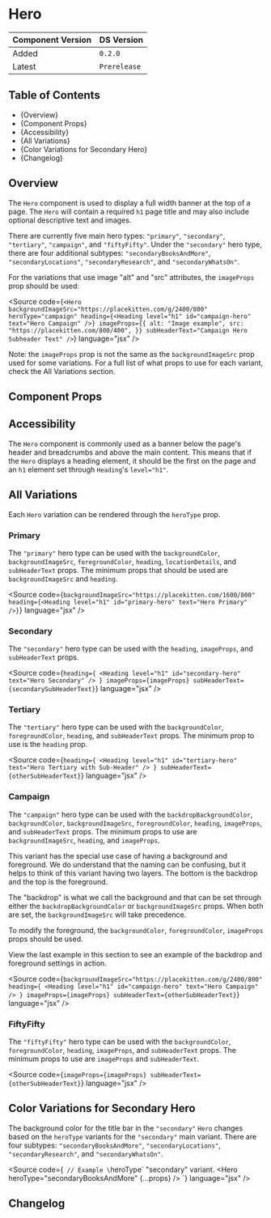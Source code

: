 

<Meta of={HeroStories} />

# Hero

| Component Version | DS Version   |
| ----------------- | ------------ |
| Added             | `0.2.0`      |
| Latest            | `Prerelease` |

## Table of Contents

- {<Link href="#overview" target="_self">Overview</Link>}
- {<Link href="#component-props" target="_self">Component Props</Link>}
- {<Link href="#accessibility" target="_self">Accessibility</Link>}
- {<Link href="#all-variations" target="_self">All Variations</Link>}
- {<Link href="#color-variations-for-secondary-hero" target="_self">Color Variations for Secondary Hero</Link>}
- {<Link href="#changelog" target="_self">Changelog</Link>}

## Overview

<Description of={HeroStories} />

The `Hero` component is used to display a full width banner at the top of a page.
The `Hero` will contain a required `h1` page title and may also include optional
descriptive text and images.

There are currently five main hero types: `"primary"`, `"secondary"`,
`"tertiary"`, `"campaign"`, and `"fiftyFifty"`. Under the `"secondary"` hero type,
there are four additional subtypes: `"secondaryBooksAndMore"`, `"secondaryLocations"`,
`"secondaryResearch"`, and `"secondaryWhatsOn"`.

For the variations that use image "alt" and "src" attributes, the `imageProps`
prop should be used:

<Source
  code={`
<Hero
  backgroundImageSrc="https://placekitten.com/g/2400/800"
  heroType="campaign"
  heading={<Heading level="h1" id="campaign-hero" text="Hero Campaign" />}
  imageProps={{
    alt: "Image example",
    src: "https://placekitten.com/800/400",
  }}
  subHeaderText="Campaign Hero Subheader Text"
/>
`}
  language="jsx"
/>

Note: the `imageProps` prop is not the same as the `backgroundImageSrc` prop used
for some variations. For a full list of what props to use for each variant, check
the <Link href="#all-variations" target="_self">All Variations</Link> section.

## Component Props

<Canvas of={HeroStories.WithControls} />

<ArgTypes of={HeroStories.WithControls} />

## Accessibility

The `Hero` component is commonly used as a banner below the page's header and
breadcrumbs and above the main content. This means that if the `Hero` displays
a heading element, it should be the first on the page and an `h1` element set
through `Heading`'s `level="h1"`.

## All Variations

Each `Hero` variation can be rendered through the `heroType` prop.

### Primary

The `"primary"` hero type can be used with the `backgroundColor`, `backgroundImageSrc`,
`foregroundColor`, `heading`, `locationDetails`, and `subHeaderText` props. The
minimum props that should be used are `backgroundImageSrc` and `heading`.

<Source
  code={`
backgroundImageSrc="https://placekitten.com/1600/800"
heading={<Heading level="h1" id="primary-hero" text="Hero Primary" />}
`}
  language="jsx"
/>

<Canvas of={HeroStories.Primary} />

### Secondary

The `"secondary"` hero type can be used with the `heading`, `imageProps`, and
`subHeaderText` props.

<Source
  code={`
heading={
  <Heading level="h1" id="secondary-hero" text="Hero Secondary" />
}
imageProps={imageProps}
subHeaderText={secondarySubHeaderText}
`}
  language="jsx"
/>

<Canvas of={HeroStories.Secondary} />

### Tertiary

The `"tertiary"` hero type can be used with the `backgroundColor`, `foregroundColor`,
`heading`, and `subHeaderText` props. The minimum prop to use is the `heading`
prop.

<Source
  code={`
heading={
  <Heading
    level="h1"
    id="tertiary-hero"
    text="Hero Tertiary with Sub-Header"
  />
}
subHeaderText={otherSubHeaderText}
`}
  language="jsx"
/>

<Canvas of={HeroStories.Tertiary} />

### Campaign

The `"campaign"` hero type can be used with the `backdropBackgroundColor`,
`backgroundColor`, `backgroundImageSrc`, `foregroundColor`, `heading`,
`imageProps`, and `subHeaderText` props. The minimum props to use are
`backgroundImageSrc`, `heading`, and `imageProps`.

This variant has the special use case of having a background and foreground. We
do understand that the naming can be confusing, but it helps to think of this
variant having two layers. The bottom is the backdrop and the top is the
foreground.

The "backdrop" is what we call the background and that can be set through either
the `backdropBackgroundColor` or `backgroundImageSrc` props. When both are set,
the `backgroundImageSrc` will take precedence.

To modify the foreground, the `backgroundColor`, `foregroundColor`, `imageProps`
props should be used.

View the last example in this section to see an example of the backdrop and
foreground settings in action.

<Source
  code={`
backgroundImageSrc="https://placekitten.com/g/2400/800"
heading={
  <Heading level="h1" id="campaign-hero" text="Hero Campaign" />
}
imageProps={imageProps}
subHeaderText={otherSubHeaderText}
`}
  language="jsx"
/>

<Canvas of={HeroStories.Campaign} />

### FiftyFifty

The `"fiftyFifty"` hero type can be used with the `backgroundColor`,
`foregroundColor`, `heading`, `imageProps`, and `subHeaderText` props. The
minimum props to use are `imageProps` and `subHeaderText`.

<Source
  code={`
imageProps={imageProps}
subHeaderText={otherSubHeaderText}
`}
  language="jsx"
/>

<Canvas of={HeroStories.FiftyFifty} />

## Color Variations for Secondary Hero

The background color for the title bar in the `"secondary"` `Hero` changes based
on the `heroType` variants for the `"secondary"` main variant. There are four
subtypes: `"secondaryBooksAndMore"`, `"secondaryLocations"`, `"secondaryResearch"`,
and `"secondaryWhatsOn"`.

<Source
  code={`
// Example \`heroType\` "secondary" variant.
<Hero heroType="secondaryBooksAndMore" {...props} />
`}
  language="jsx"
/>

<Canvas of={HeroStories.ColorVariations} />

## Changelog

<ComponentChangelogTable changelogData={changelogData} />
